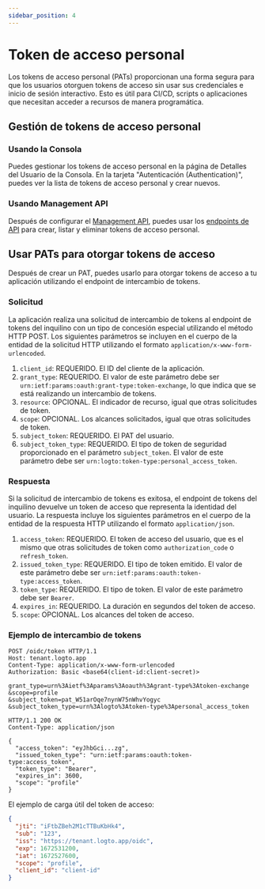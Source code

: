 ```yaml
---
sidebar_position: 4
---
```


# Token de acceso personal

Los tokens de acceso personal (PATs) proporcionan una forma segura para que los usuarios otorguen tokens de acceso sin usar sus credenciales e inicio de sesión interactivo. Esto es útil para CI/CD, scripts o aplicaciones que necesitan acceder a recursos de manera programática.

## Gestión de tokens de acceso personal

### Usando la Consola

Puedes gestionar los tokens de acceso personal en la página de Detalles del Usuario de la Consola. En la tarjeta "Autenticación (Authentication)", puedes ver la lista de tokens de acceso personal y crear nuevos.

### Usando Management API

Después de configurar el [Management API](/integrate-logto/interact-with-management-api/), puedes usar los [endpoints de API](https://openapi.logto.io/operation/operation-listuserpersonalaccesstokens) para crear, listar y eliminar tokens de acceso personal.

## Usar PATs para otorgar tokens de acceso

Después de crear un PAT, puedes usarlo para otorgar tokens de acceso a tu aplicación utilizando el endpoint de intercambio de tokens.

### Solicitud

La aplicación realiza una solicitud de intercambio de tokens al endpoint de tokens del inquilino con un tipo de concesión especial utilizando el método HTTP POST. Los siguientes parámetros se incluyen en el cuerpo de la entidad de la solicitud HTTP utilizando el formato `application/x-www-form-urlencoded`.

1. `client_id`: REQUERIDO. El ID del cliente de la aplicación.
2. `grant_type`: REQUERIDO. El valor de este parámetro debe ser `urn:ietf:params:oauth:grant-type:token-exchange`, lo que indica que se está realizando un intercambio de tokens.
3. `resource`: OPCIONAL. El indicador de recurso, igual que otras solicitudes de token.
4. `scope`: OPCIONAL. Los alcances solicitados, igual que otras solicitudes de token.
5. `subject_token`: REQUERIDO. El PAT del usuario.
6. `subject_token_type`: REQUERIDO. El tipo de token de seguridad proporcionado en el parámetro `subject_token`. El valor de este parámetro debe ser `urn:logto:token-type:personal_access_token`.

### Respuesta

Si la solicitud de intercambio de tokens es exitosa, el endpoint de tokens del inquilino devuelve un token de acceso que representa la identidad del usuario. La respuesta incluye los siguientes parámetros en el cuerpo de la entidad de la respuesta HTTP utilizando el formato `application/json`.

1. `access_token`: REQUERIDO. El token de acceso del usuario, que es el mismo que otras solicitudes de token como `authorization_code` o `refresh_token`.
2. `issued_token_type`: REQUERIDO. El tipo de token emitido. El valor de este parámetro debe ser `urn:ietf:params:oauth:token-type:access_token`.
3. `token_type`: REQUERIDO. El tipo de token. El valor de este parámetro debe ser `Bearer`.
4. `expires_in`: REQUERIDO. La duración en segundos del token de acceso.
5. `scope`: OPCIONAL. Los alcances del token de acceso.

### Ejemplo de intercambio de tokens

```
POST /oidc/token HTTP/1.1
Host: tenant.logto.app
Content-Type: application/x-www-form-urlencoded
Authorization: Basic <base64(client-id:client-secret)>

grant_type=urn%3Aietf%3Aparams%3Aoauth%3Agrant-type%3Atoken-exchange
&scope=profile
&subject_token=pat_W51arOqe7nynW75nWhvYogyc
&subject_token_type=urn%3Alogto%3Atoken-type%3Apersonal_access_token
```

```
HTTP/1.1 200 OK
Content-Type: application/json

{
  "access_token": "eyJhbGci...zg",
  "issued_token_type": "urn:ietf:params:oauth:token-type:access_token",
  "token_type": "Bearer",
  "expires_in": 3600,
  "scope": "profile"
}
```

El ejemplo de carga útil del token de acceso:

```json
{
  "jti": "iFtbZBeh2M1cTTBuKbHk4",
  "sub": "123",
  "iss": "https://tenant.logto.app/oidc",
  "exp": 1672531200,
  "iat": 1672527600,
  "scope": "profile",
  "client_id": "client-id"
}
```
